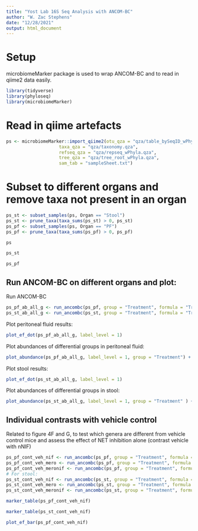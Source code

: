 ```yaml
---
title: "Yost Lab 16S Seq Analysis with ANCOM-BC"
author: "W. Zac Stephens"
date: "12/28/2021"
output: html_document
---
```


# Setup

microbiomeMarker package is used to wrap ANCOM-BC and to read in qiime2 data easily.

```r
library(tidyverse)
library(phyloseq)
library(microbiomeMarker)
```

# Read in qiime artefacts
```r
ps <- microbiomeMarker::import_qiime2(otu_qza = "qza/table_bySeqID_wPhyla.qza",
                    taxa_qza = "qza/taxonomy.qza",
                    refseq_qza = "qza/repseq_wPhyla.qza",
                    tree_qza = "qza/tree_root_wPhyla.qza",
                    sam_tab = "sampleSheet.txt")
```

# Subset to different organs and remove taxa not present in an organ
```r
ps_st <- subset_samples(ps, Organ == "Stool")
ps_st <- prune_taxa(taxa_sums(ps_st) > 0, ps_st)
ps_pf <- subset_samples(ps, Organ == "PF")
ps_pf <- prune_taxa(taxa_sums(ps_pf) > 0, ps_pf)
```

```r
ps
```

```r
ps_st
```

```r
ps_pf
```


##  Run ANCOM-BC on different organs and plot:

Run ANCOM-BC
```r
ps_pf_ab_all_g <- run_ancombc(ps_pf, group = "Treatment", formula = "Treatment", zero_cut = 0.90, struc_zero = FALSE, neg_lb = FALSE, conserve = TRUE, taxa_rank = "Genus")
ps_st_ab_all_g <- run_ancombc(ps_st, group = "Treatment", formula = "Treatment", zero_cut = 0.90, struc_zero = FALSE, neg_lb = FALSE, conserve = TRUE, taxa_rank = "Genus")
```

Plot peritoneal fluid results:
```r
plot_ef_dot(ps_pf_ab_all_g, label_level = 1)
```

Plot abundances of differential groups in peritoneal fluid:
```r
plot_abundance(ps_pf_ab_all_g, label_level = 1, group = "Treatment") + scale_x_log10()
```

Plot stool results:
```r
plot_ef_dot(ps_st_ab_all_g, label_level = 1)
```

Plot abundances of differential groups in stool:
```r
plot_abundance(ps_st_ab_all_g, label_level = 1, group = "Treatment" ) + scale_x_log10()
```
## Individual contrasts with vehicle control

Related to figure 4F and G, to test which genera are different from vehicle control mice and assess the effect of NET inhibition alone (contrast vehicle with nNIF)
```r
ps_pf_cont_veh_nif <- run_ancombc(ps_pf, group = "Treatment", formula = "Treatment", zero_cut = 0.90, struc_zero = FALSE, neg_lb = FALSE, conserve = TRUE, taxa_rank = "Genus", contrast = c("Vehicle", "NIF"))
ps_pf_cont_veh_mero <- run_ancombc(ps_pf, group = "Treatment", formula = "Treatment", zero_cut = 0.90, struc_zero = FALSE, neg_lb = FALSE, conserve = TRUE, taxa_rank = "Genus", contrast = c("Vehicle", "Meropenem"))
ps_pf_cont_veh_meronif <- run_ancombc(ps_pf, group = "Treatment", formula = "Treatment", zero_cut = 0.90, struc_zero = FALSE, neg_lb = FALSE, conserve = TRUE, taxa_rank = "Genus", contrast = c("Vehicle", "NIF_Meropenem"))
# For stool:
ps_st_cont_veh_nif <- run_ancombc(ps_st, group = "Treatment", formula = "Treatment", zero_cut = 0.90, struc_zero = FALSE, neg_lb = FALSE, conserve = TRUE, taxa_rank = "Genus", contrast = c("Vehicle", "NIF"))
ps_st_cont_veh_mero <- run_ancombc(ps_st, group = "Treatment", formula = "Treatment", zero_cut = 0.90, struc_zero = FALSE, neg_lb = FALSE, conserve = TRUE, taxa_rank = "Genus", contrast = c("Vehicle", "Meropenem"))
ps_st_cont_veh_meronif <- run_ancombc(ps_st, group = "Treatment", formula = "Treatment", zero_cut = 0.90, struc_zero = FALSE, neg_lb = FALSE, conserve = TRUE, taxa_rank = "Genus", contrast = c("Vehicle", "NIF_Meropenem"))
```

```r
marker_table(ps_pf_cont_veh_nif)
```

```r
marker_table(ps_st_cont_veh_nif)
```

```r
plot_ef_bar(ps_pf_cont_veh_nif)
```





